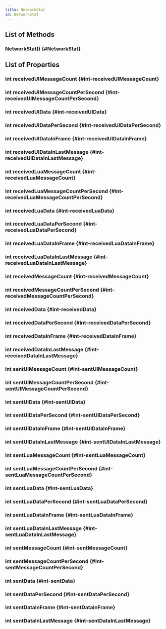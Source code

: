 ```yaml
---
title: NetworkStat
id: NetworkStat
---
```


## List of Methods

### NetworkStat() {#NetworkStat}

## List of Properties

### int receivedUIMessageCount {#int-receivedUIMessageCount}

### int receivedUIMessageCountPerSecond {#int-receivedUIMessageCountPerSecond}

### int receivedUIData {#int-receivedUIData}

### int receivedUIDataPerSecond {#int-receivedUIDataPerSecond}

### int receivedUIDataInFrame {#int-receivedUIDataInFrame}

### int receivedUIDataInLastMessage {#int-receivedUIDataInLastMessage}

### int receivedLuaMessageCount {#int-receivedLuaMessageCount}

### int receivedLuaMessageCountPerSecond {#int-receivedLuaMessageCountPerSecond}

### int receivedLuaData {#int-receivedLuaData}

### int receivedLuaDataPerSecond {#int-receivedLuaDataPerSecond}

### int receivedLuaDataInFrame {#int-receivedLuaDataInFrame}

### int receivedLuaDataInLastMessage {#int-receivedLuaDataInLastMessage}

### int receivedMessageCount {#int-receivedMessageCount}

### int receivedMessageCountPerSecond {#int-receivedMessageCountPerSecond}

### int receivedData {#int-receivedData}

### int receivedDataPerSecond {#int-receivedDataPerSecond}

### int receivedDataInFrame {#int-receivedDataInFrame}

### int receivedDataInLastMessage {#int-receivedDataInLastMessage}

### int sentUIMessageCount {#int-sentUIMessageCount}

### int sentUIMessageCountPerSecond {#int-sentUIMessageCountPerSecond}

### int sentUIData {#int-sentUIData}

### int sentUIDataPerSecond {#int-sentUIDataPerSecond}

### int sentUIDataInFrame {#int-sentUIDataInFrame}

### int sentUIDataInLastMessage {#int-sentUIDataInLastMessage}

### int sentLuaMessageCount {#int-sentLuaMessageCount}

### int sentLuaMessageCountPerSecond {#int-sentLuaMessageCountPerSecond}

### int sentLuaData {#int-sentLuaData}

### int sentLuaDataPerSecond {#int-sentLuaDataPerSecond}

### int sentLuaDataInFrame {#int-sentLuaDataInFrame}

### int sentLuaDataInLastMessage {#int-sentLuaDataInLastMessage}

### int sentMessageCount {#int-sentMessageCount}

### int sentMessageCountPerSecond {#int-sentMessageCountPerSecond}

### int sentData {#int-sentData}

### int sentDataPerSecond {#int-sentDataPerSecond}

### int sentDataInFrame {#int-sentDataInFrame}

### int sentDataInLastMessage {#int-sentDataInLastMessage}

